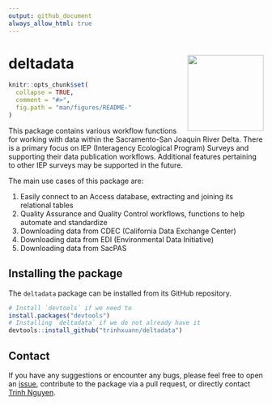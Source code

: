 ```yaml
---
output: github_document
always_allow_html: true
---
```


# deltadata <a href="https://github.com/trinhxuann/deltadata/"><img src="./man/figures/logo.png" align="right" height="150" /></a>

```r
knitr::opts_chunk$set(
  collapse = TRUE,
  comment = "#>",
  fig.path = "man/figures/README-"
)
```

This package contains various workflow functions for working with data within the Sacramento-San Joaquin River Delta. There is a primary focus on IEP (Interagency Ecological Program) Surveys and supporting their data publication workflows. Additional features pertaining to other IEP surveys may be supported in the future.

The main use cases of this package are:

1. Easily connect to an Access database, extracting and joining its relational tables
2. Quality Assurance and Quality Control workflows, functions to help automate and standardize
3. Downloading data from CDEC (California Data Exchange Center)
4. Downloading data from EDI (Environmental Data Initiative)
5. Downloading data from SacPAS

## Installing the package

The `deltadata` package can be installed from its GitHub repository.
```r
# Install `devtools` if we need to
install.packages("devtools")
# Installing `deltadata` if we do not already have it
devtools::install_github("trinhxuann/deltadata")
```

## Contact

If you have any suggestions or encounter any bugs, please feel free to open an [issue](https://github.com/trinhxuann/deltadata/issues), contribute to the package via a pull request, or directly contact [Trinh Nguyen](mailto:trinh.nguyen@wildlife.ca.gov).
